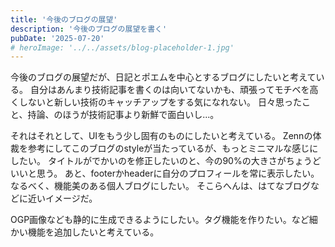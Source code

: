 ```yaml
---
title: '今後のブログの展望'
description: '今後のブログの展望を書く'
pubDate: '2025-07-20'
# heroImage: '../../assets/blog-placeholder-1.jpg'
---
```


今後のブログの展望だが、日記とポエムを中心とするブログにしたいと考えている。
自分はあんまり技術記事を書くのは向いてないかも、頑張ってモチベを高くしないと新しい技術のキャッチアップをする気になれない。
日々思ったこと、持論、のほうが技術記事より新鮮で面白いし...。

それはそれとして、UIをもう少し固有のものにしたいと考えている。
Zennの体裁を参考にしてこのブログのstyleが当たっているが、もっとミニマルな感じにしたい。
タイトルがでかいのを修正したいのと、今の90%の大きさがちょうどいいと思う。
あと、footerかheaderに自分のプロフィールを常に表示したい。なるべく、機能美のある個人ブログにしたい。
そこらへんは、はてなブログなどに近いイメージだ。

OGP画像なども静的に生成できるようにしたい。タグ機能を作りたい。など細かい機能を追加したいと考えている。
